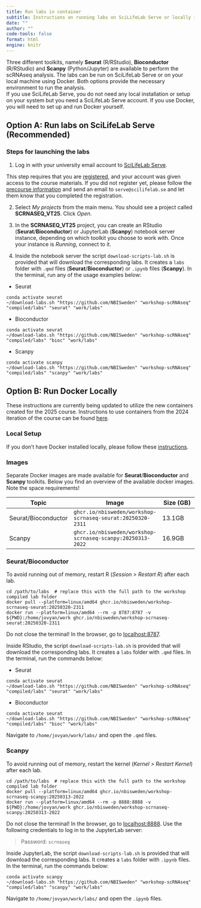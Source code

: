 ```yaml
---
title: Run labs in container
subtitle: Instructions on running labs on SciLifeLab Serve or locally in Docker
date: ""
author: ""
code-tools: false
format: html
engine: knitr
---
```


::: {.callout-note}
Three different toolkits, namely **Seurat** (R/RStudio), **Bioconductor** (R/RStudio) and **Scanpy** (Python/Jupyter) are available to perform the scRNAseq analysis. The labs can be run on SciLifeLab Serve or on your local machine using Docker. Both options provide the necessary environment to run the analysis.  
If you use SciLifeLab Serve, you do not need any local installation or setup on your system but you need a SciLifeLab Serve account. If you use Docker, you will need to set up and run Docker yourself.
:::


## **Option A:** Run labs on SciLifeLab Serve (Recommended)

### Steps for launching the labs 

1. Log in with your university email account to [SciLifeLab Serve](https://serve.scilifelab.se/accounts/login). 

:::{.callout-important}
This step requires that you are [registered](https://serve.scilifelab.se/signup), and your account was given access to the course materials. If you did not register yet, please follow the [precourse information](../home_precourse.qmd) and send an email to `serve@scilifelab.se` and let them know that you completed the registration.
:::

2. Select _My projects_ from the main menu. You should see a project called **SCRNASEQ_VT25**. Click _Open_.

3. In the **SCRNASEQ_VT25** project, you can create an RStudio (**Seurat**/**Bioconductor**) or JupyterLab (**Scanpy**) notebook server instance, depending on which toolkit you choose to work with. Once your instance is _Running_, connect to it.

4. Inside the notebook server the script `download-scripts-lab.sh` is provided that will download the corresponding labs. It creates a `labs` folder with `.qmd` files (**Seurat**/**Bioconductor**) or `.ipynb` files (**Scanpy**). In the terminal, run any of the usage examples below:
  - Seurat
  ```
  conda activate seurat
  ~/download-labs.sh "https://github.com/NBISweden" "workshop-scRNAseq" "compiled/labs" "seurat" "work/labs"
  ```
  - Bioconductor
  ```
  conda activate seurat
  ~/download-labs.sh "https://github.com/NBISweden" "workshop-scRNAseq" "compiled/labs" "bioc" "work/labs"
  ```
  - Scanpy
  ```
  conda activate scanpy
  ~/download-labs.sh "https://github.com/NBISweden" "workshop-scRNAseq" "compiled/labs" "scanpy" "work/labs"
  ```

## **Option B:** Run Docker Locally


:::{.callout-important}
These instructions are currently being updated to utilize the new containers created for the 2025 course. Instructions to use containers from the 2024 iteration of the course can be found [here](https://nbisweden.github.io/workshop-scrnaseq-2024/other/containers.html).
:::

### Local Setup

If you don't have Docker installed locally, please follow these [instructions](./docker.qmd).

### Images

Separate Docker images are made available for **Seurat**/**Bioconductor** and **Scanpy** toolkits. Below you find an overview of the available docker images. Note the space requirements!

|Topic|Image|Size (GB)|
|---|---|---|
| Seurat/Bioconductor | `ghcr.io/nbisweden/workshop-scrnaseq-seurat:20250320-2311` | 13.1GB |
| Scanpy | `ghcr.io/nbisweden/workshop-scrnaseq-scanpy:20250313-2022` | 16.9GB |

### Seurat/Bioconductor

::: {.callout-tip}
To avoid running out of memory, restart R (_Session > Restart R_) after each lab.
:::

```
cd /path/to/labs  # replace this with the full path to the workshop compiled lab folder
docker pull --platform=linux/amd64 ghcr.io/nbisweden/workshop-scrnaseq-seurat:20250320-2311
docker run --platform=linux/amd64 --rm -p 8787:8787 -v ${PWD}:/home/jovyan/work ghcr.io/nbisweden/workshop-scrnaseq-seurat:20250320-2311
```

Do not close the terminal! In the browser, go to [localhost:8787](localhost:8787).

Inside RStudio, the script `download-scripts-lab.sh` is provided that will download the corresponding labs. It creates a `labs` folder with `.qmd` files. In the terminal, run the commands below:

- Seurat
```
conda activate seurat
~/download-labs.sh "https://github.com/NBISweden" "workshop-scRNAseq" "compiled/labs" "seurat" "work/labs"
```
- Bioconductor
```
conda activate seurat
~/download-labs.sh "https://github.com/NBISweden" "workshop-scRNAseq" "compiled/labs" "bioc" "work/labs"
```

Navigate to `/home/jovyan/work/labs/` and open the `.qmd` files.

### Scanpy

::: {.callout-tip}
To avoid running out of memory, restart the kernel (_Kernel > Restart Kernel_) after each lab.
:::

```
cd /path/to/labs  # replace this with the full path to the workshop compiled lab folder
docker pull --platform=linux/amd64 ghcr.io/nbisweden/workshop-scrnaseq-scanpy:20250313-2022
docker run --platform=linux/amd64 --rm -p 8888:8888 -v ${PWD}:/home/jovyan/work ghcr.io/nbisweden/workshop-scrnaseq-scanpy:20250313-2022
```

Do not close the terminal! In the browser, go to [localhost:8888](localhost:8888/lab). Use the following credentials to log in to the JupyterLab server:  

> Password: `scrnaseq`

Inside JupyterLab, the script `download-scripts-lab.sh` is provided that will download the corresponding labs. It creates a `labs` folder with `.ipynb` files. In the terminal, run the commands below:

```
conda activate scanpy
~/download-labs.sh "https://github.com/NBISweden" "workshop-scRNAseq" "compiled/labs" "scanpy" "work/labs"
```

Navigate to `/home/jovyan/work/labs/` and open the `.ipynb` files.

